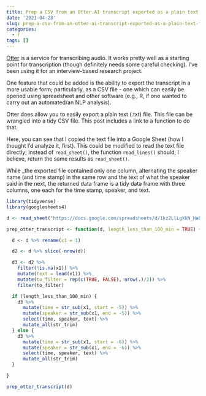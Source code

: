 ```yaml
---
title: Prep a CSV from an Otter.AI transcript exported as a plain text file
date: '2021-04-28'
slug: prep-a-csv-from-an-otter-ai-transcript-exported-as-a-plain-text-file
categories:
  - r
tags: []
---
```


[Otter](https://otter.ai) is a service for transcribing audio. It works pretty well as a starting
point for transcription (though definitely needs some careful checking). I've been using it for
an interview-based research project. 

One feature that could be added is the ability to export the transcript in a more
usable form; particularly, as a CSV file - one which can easily be opened using spreadsheet
and other software (e.g., R, if one wanted to carry out an automated/an NLP analysis). 

Otter does allow you to easily export a plain text (.txt) file. This file can be wrangled 
into a tidy CSV file. This post includes a link to a function to do that. 

Here, you can see that I copied the text file into a Google Sheet (how I thought I'd analyze it, first). 
This could be modified to read the text file directly; instead of `read_sheet()`, the function `read_lines()`
should, I believe, return the same results as `read_sheet()`.

While _the exported file contained only one column, alternating the speaker name (and time stamp)
in the same row and the text of what the speaker said in the next, the returned data frame
is a tidy data frame with three columns, one each for the time stamp, speaker, and text.

```r
library(tidyverse)
library(googlesheets4)

d <- read_sheet("https://docs.google.com/spreadsheets/d/1kz2LlLgXkN_HaBEAiFETl59b09u9AwMIgrwQx6DCv8A/edit#gid=0", col_names = FALSE)

prep_otter_transcript <- function(d, length_less_than_100_min = TRUE) {

  d <- d %>% rename(x1 = 1)

  d2 <- d %>% slice(-nrow(d))

  d3 <- d2 %>%
    filter(!is.na(x1)) %>%
    mutate(text = lead(x1)) %>%
    mutate(to_filter = rep(c(TRUE, FALSE), nrow(.)/2)) %>%
    filter(to_filter)

  if (length_less_than_100_min) {
    d3 %>%
      mutate(time = str_sub(x1, start = -5)) %>%
      mutate(speaker = str_sub(x1, end = -5)) %>%
      select(time, speaker, text) %>%
      mutate_all(str_trim)
  } else {
    d3 %>%
      mutate(time = str_sub(x1, start = -6)) %>%
      mutate(speaker = str_sub(x1, end = -6)) %>%
      select(time, speaker, text) %>%
      mutate_all(str_trim)
  }

}

prep_otter_transcript(d)
```


